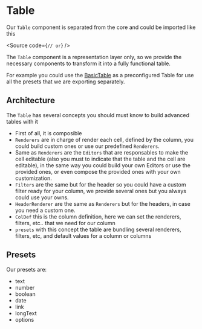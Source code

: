 
<Meta title="Components/Layout/Table" />

# Table

Our `Table` component is separated from the core and could be imported like this

<Source
  code={`
// or
`}
/>

The `Table` component is a representation layer only, so we provide the
necessary components to transform it into a fully functional table.

For example you could use the [BasicTable](/docs/components-layout-table-basic--docs) as a preconfigured Table for use all
the presets that we are exporting separately.

## Architecture

The `Table` has several concepts you should must know to build advanced tables
with it

- First of all, it is composible
- `Renderers` are in charge of render each cell, defined by the column, you
  could build custom ones or use our predefined `Renderers`.
- Same as `Renderers` are the `Editors` that are responsables to make the cell
  editable (also you must to indicate that the table and the cell are editable),
  in the same way you could build your own Editors or use the provided ones, or
  even compose the provided ones with your own customization.
- `Filters` are the same but for the header so you could have a custom filter
  ready for your column, we provide several ones but you always could use your
  owns.
- `HeaderRenderer` are the same as `Renderers` but for the headers, in case you
  need a custom one.
- `ColDef` this is the column definition, here we can set the renderers,
  filters, etc.. that we need for our column
- `presets` with this concept the table are bundling several renderers, filters,
  etc, and default values for a column or columns

## Presets

Our presets are:

- text
- number
- boolean
- date
- link
- longText
- options
